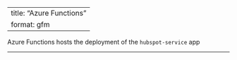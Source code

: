 <!-- To regenerate the Markdown version of this file, enter in the terminal:
    quarto render docs/how-to/azure-functions.qmd 
-->

---
title: "Azure Functions"
format: gfm
---

Azure Functions hosts the deployment of the `hubspot-service` app


---